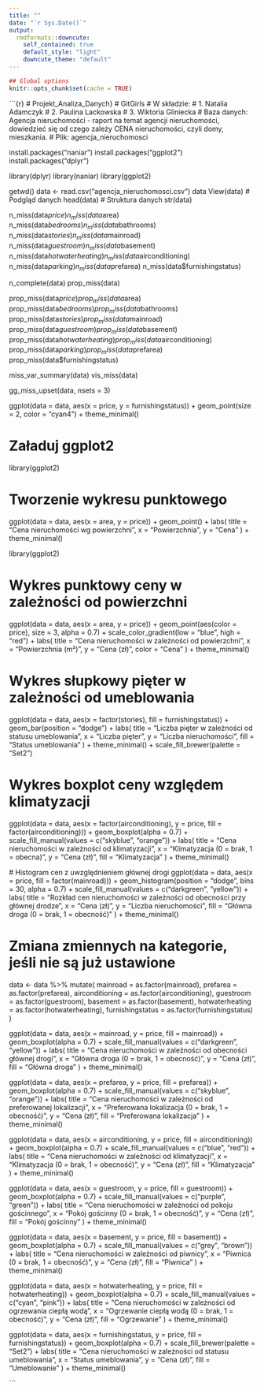 ```yaml
---
title: ""
date: "`r Sys.Date()`"
output:
  rmdformats::downcute:
    self_contained: true
    default_style: "light"
    downcute_theme: "default"
---
```


```r
## Global options
knitr::opts_chunk$set(cache = TRUE)
```

```{r} # Projekt_Analiza_Danych}
# GitGirls 
# W składzie: 
# 1. Natalia Adamczyk 
# 2. Paulina Lackowska
# 3. Wiktoria Gliniecka
# Baza danych: Agencja nieruchomości - raport na temat agencji nieruchomości, dowiedzieć się od czego zależy CENA nieruchomości, czyli domy, mieszkania. 
# Plik: agencja_nieruchomosci

install.packages("naniar")
install.packages("ggplot2")
install.packages("dplyr")

library(dplyr)
library(naniar)
library(ggplot2)

getwd()
data <- read.csv("agencja_nieruchomosci.csv")
data
View(data)
# Podgląd danych
head(data)
# Struktura danych
str(data)

n_miss(data$price)
n_miss(data$area)
n_miss(data$bedrooms)
n_miss(data$bathrooms)
n_miss(data$stories)
n_miss(data$mainroad)
n_miss(data$guestroom)
n_miss(data$basement)
n_miss(data$hotwaterheating)
n_miss(data$airconditioning)
n_miss(data$parking)
n_miss(data$prefarea)
n_miss(data$furnishingstatus)

n_complete(data)
prop_miss(data)

prop_miss(data$price)
prop_miss(data$area)
prop_miss(data$bedrooms)
prop_miss(data$bathrooms)
prop_miss(data$stories)
prop_miss(data$mainroad)
prop_miss(data$guestroom)
prop_miss(data$basement)
prop_miss(data$hotwaterheating)
prop_miss(data$airconditioning)
prop_miss(data$parking)
prop_miss(data$prefarea)
prop_miss(data$furnishingstatus)

miss_var_summary(data) 
vis_miss(data)

gg_miss_upset(data, 
              nsets = 3)
              
ggplot(data = data, aes(x = price, y = furnishingstatus)) +
  geom_point(size = 2, color = "cyan4") +
  theme_minimal()
  
# Załaduj ggplot2
library(ggplot2)

# Tworzenie wykresu punktowego
ggplot(data = data, aes(x = area, y = price)) +
  geom_point() +
  labs(
    title = "Cena nieruchomości wg powierzchni",
    x = "Powierzchnia",
    y = "Cena"
  ) +
  theme_minimal()

library(ggplot2)

# Wykres punktowy ceny w zależności od powierzchni
ggplot(data = data, aes(x = area, y = price)) +
  geom_point(aes(color = price), size = 3, alpha = 0.7) +
  scale_color_gradient(low = "blue", high = "red") +
  labs(
    title = "Cena nieruchomości w zależności od powierzchni",
    x = "Powierzchnia (m²)",
    y = "Cena (zł)",
    color = "Cena"
  ) +
  theme_minimal()
  
# Wykres słupkowy pięter w zależności od umeblowania
ggplot(data = data, aes(x = factor(stories), fill = furnishingstatus)) +
  geom_bar(position = "dodge") +
  labs(
    title = "Liczba pięter w zależności od statusu umeblowania",
    x = "Liczba pięter",
    y = "Liczba nieruchomości",
    fill = "Status umeblowania"
  ) +
  theme_minimal() +
  scale_fill_brewer(palette = "Set2")
  
# Wykres boxplot ceny względem klimatyzacji
ggplot(data = data, aes(x = factor(airconditioning), y = price, fill = factor(airconditioning))) +
  geom_boxplot(alpha = 0.7) +
  scale_fill_manual(values = c("skyblue", "orange")) +
  labs(
    title = "Cena nieruchomości w zależności od klimatyzacji",
    x = "Klimatyzacja (0 = brak, 1 = obecna)",
    y = "Cena (zł)",
    fill = "Klimatyzacja"
  ) +
  theme_minimal()
  
  # Histogram cen z uwzględnieniem głównej drogi
ggplot(data = data, aes(x = price, fill = factor(mainroad))) +
  geom_histogram(position = "dodge", bins = 30, alpha = 0.7) +
  scale_fill_manual(values = c("darkgreen", "yellow")) +
  labs(
    title = "Rozkład cen nieruchomości w zależności od obecności przy głównej drodze",
    x = "Cena (zł)",
    y = "Liczba nieruchomości",
    fill = "Główna droga (0 = brak, 1 = obecność)"
  ) +
  theme_minimal()

# Zmiana zmiennych na kategorie, jeśli nie są już ustawione
data <- data %>%
  mutate(
    mainroad = as.factor(mainroad),
    prefarea = as.factor(prefarea),
    airconditioning = as.factor(airconditioning),
    guestroom = as.factor(guestroom),
    basement = as.factor(basement),
    hotwaterheating = as.factor(hotwaterheating),
    furnishingstatus = as.factor(furnishingstatus)
  )

ggplot(data = data, aes(x = mainroad, y = price, fill = mainroad)) +
  geom_boxplot(alpha = 0.7) +
  scale_fill_manual(values = c("darkgreen", "yellow")) +
  labs(
    title = "Cena nieruchomości w zależności od obecności głównej drogi",
    x = "Główna droga (0 = brak, 1 = obecność)",
    y = "Cena (zł)",
    fill = "Główna droga"
  ) +
  theme_minimal()


ggplot(data = data, aes(x = prefarea, y = price, fill = prefarea)) +
  geom_boxplot(alpha = 0.7) +
  scale_fill_manual(values = c("skyblue", "orange")) +
  labs(
    title = "Cena nieruchomości w zależności od preferowanej lokalizacji",
    x = "Preferowana lokalizacja (0 = brak, 1 = obecność)",
    y = "Cena (zł)",
    fill = "Preferowana lokalizacja"
  ) +
  theme_minimal()

ggplot(data = data, aes(x = airconditioning, y = price, fill = airconditioning)) +
  geom_boxplot(alpha = 0.7) +
  scale_fill_manual(values = c("blue", "red")) +
  labs(
    title = "Cena nieruchomości w zależności od klimatyzacji",
    x = "Klimatyzacja (0 = brak, 1 = obecność)",
    y = "Cena (zł)",
    fill = "Klimatyzacja"
  ) +
  theme_minimal()
  
  ggplot(data = data, aes(x = guestroom, y = price, fill = guestroom)) +
  geom_boxplot(alpha = 0.7) +
  scale_fill_manual(values = c("purple", "green")) +
  labs(
    title = "Cena nieruchomości w zależności od pokoju gościnnego",
    x = "Pokój gościnny (0 = brak, 1 = obecność)",
    y = "Cena (zł)",
    fill = "Pokój gościnny"
  ) +
  theme_minimal()
  
  ggplot(data = data, aes(x = basement, y = price, fill = basement)) +
  geom_boxplot(alpha = 0.7) +
  scale_fill_manual(values = c("grey", "brown")) +
  labs(
    title = "Cena nieruchomości w zależności od piwnicy",
    x = "Piwnica (0 = brak, 1 = obecność)",
    y = "Cena (zł)",
    fill = "Piwnica"
  ) +
  theme_minimal()

ggplot(data = data, aes(x = hotwaterheating, y = price, fill = hotwaterheating)) +
  geom_boxplot(alpha = 0.7) +
  scale_fill_manual(values = c("cyan", "pink")) +
  labs(
    title = "Cena nieruchomości w zależności od ogrzewania ciepłą wodą",
    x = "Ogrzewanie ciepłą wodą (0 = brak, 1 = obecność)",
    y = "Cena (zł)",
    fill = "Ogrzewanie"
  ) +
  theme_minimal()

ggplot(data = data, aes(x = furnishingstatus, y = price, fill = furnishingstatus)) +
  geom_boxplot(alpha = 0.7) +
  scale_fill_brewer(palette = "Set2") +
  labs(
    title = "Cena nieruchomości w zależności od statusu umeblowania",
    x = "Status umeblowania",
    y = "Cena (zł)",
    fill = "Umeblowanie"
  ) +
  theme_minimal()
  






```
